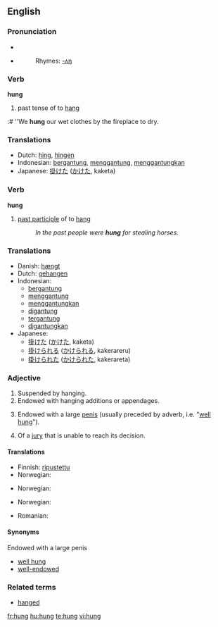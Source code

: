 {{see|hùng}}
==English==

===Pronunciation===
* {{SAMPA|/"hVN/}}
* {{Audio-IPA|en-us-hung.ogg|/'hʌŋ/}}
*: Rhymes: [[Rhymes:English:-ʌŋ|-ʌŋ]]

===Verb===
'''hung'''

# past tense of to [[hang]]
:# ''We '''hung''' our wet clothes by the fireplace to dry.

===Translations===
{{rfc-level|Translations at L3+ (AutoFormat would have corrected level of Translations)}}
* Dutch: [[hing]], [[hingen]]
* Indonesian: [[gantung|bergantung]], [[gantung|menggantung]], [[gantung|menggantungkan]]
* Japanese: [[掛けた]] ([[かけた]], kaketa)

===Verb===
'''hung'''

# [[past participle]] of to [[hang]]
#: ''In the past people were '''hung''' for stealing horses.''

===Translations===
* Danish: [[hængt]]
* Dutch: [[gehangen]]
* Indonesian:
** [[gantung|bergantung]]
** [[gantung|menggantung]]
** [[gantung|menggantungkan]]
** [[gantung|digantung]]
** [[gantung|tergantung]]
** [[gantung|digantungkan]]
* Japanese:
** [[掛けた]] ([[かけた]], kaketa)
** [[掛けられる]] ([[かけられる]], kakerareru)
** [[掛けられた]] ([[かけられた]], kakerareta)

===Adjective===
{{en-adj}}

# Suspended by hanging.
# Endowed with hanging additions or appendages.
# {{colloquial}} Endowed with a large [[penis]] (usually preceded by adverb, i.e. "[[well hung]]").
# {{law}} Of a [[jury]] that is unable to reach its decision.

====Translations====
{{trans-top|suspended by hanging}}
* Finnish: [[ripustettu]]
* Norwegian: {{t-|no|opphengt}}
{{trans-mid}}
{{trans-bottom}}

{{trans-top|endowed with hanging additions or appendages}}
* Norwegian: {{t-|no|behengt}}
{{trans-mid}}
{{trans-bottom}}

{{trans-top|endowed with a large penis}}
* Norwegian: {{t-|no|velutstyrt}}
{{trans-mid}}
* Romanian: {{t-|ro|pulos}}
{{trans-bottom}}

{{trans-top|of a jury that is unable to reach its decision}}
{{trans-mid}}
{{trans-bottom}}

====Synonyms====
;Endowed with a large penis
*[[well hung]]
*[[well-endowed]]

===Related terms===
*[[hanged]]

[[fr:hung]]
[[hu:hung]]
[[te:hung]]
[[vi:hung]]